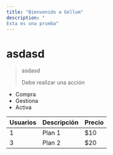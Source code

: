 ```yaml
---
title: "Bienvenido a Gellum"
description: "
Esta es una prueba"
---
```


# asdasd

> asdasd
>
> <Check>
>   Debe realizar una acción
> </Check>

- Compra
- Gestiona
- Activa

| Usuarios | Descripción | Precio |
| -------- | ----------- | ------ |
| 1        | Plan 1      | $10    |
| 3        | Plan 2      | $20    |